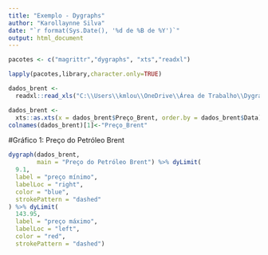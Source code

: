 ---
title: "Exemplo - Dygraphs"
author: "Karollaynne Silva"
date: "`r format(Sys.Date(), '%d de %B de %Y')`"
output: html_document
---


```{r import,eval=TRUE, echo=TRUE,message=FALSE,tidy=FALSE,error=FALSE,warning=FALSE,error=FALSE,results='hide'}
pacotes <- c("magrittr","dygraphs", "xts","readxl")

lapply(pacotes,library,character.only=TRUE)

dados_brent <-
  readxl::read_xls("C:\\Users\\kmlou\\OneDrive\\Área de Trabalho\\Dygraphs_IV_SER_UFF-master\\Input\\Brent.xls")

dados_brent <-
  xts::as.xts(x = dados_brent$Preço_Brent, order.by = dados_brent$Data)
colnames(dados_brent)[1]<-"Preço_Brent"

```


#Gráfico 1: Preço do Petróleo Brent


```{r preço, echo=FALSE,error=FALSE,warning=FALSE,eval=TRUE}
dygraph(dados_brent,
        main = "Preço do Petróleo Brent") %>% dyLimit(
  9.1,
  label = "preço mínimo",
  labelLoc = "right",
  color = "blue",
  strokePattern = "dashed"
) %>% dyLimit(
  143.95,
  label = "preço máximo",
  labelLoc = "left",
  color = "red",
  strokePattern = "dashed")
```
